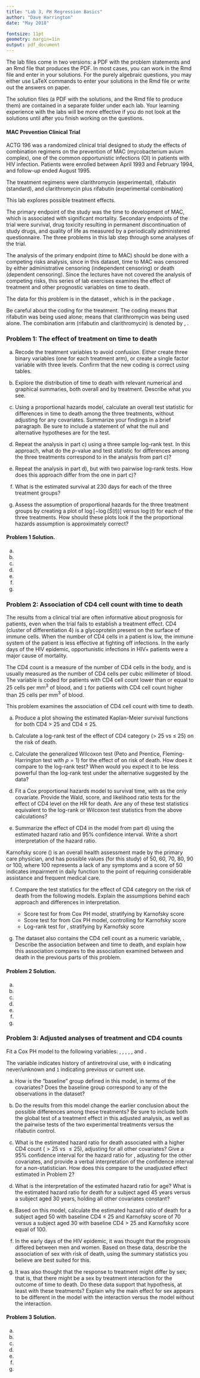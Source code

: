```yaml
---
title: "Lab 3, PH Regression Basics"
author: "Dave Harrington"
date: "May 2018"

fontsize: 11pt
geometry: margin=1in
output: pdf_document
---
```


The lab files come in two versions: a PDF with the problem statements and an Rmd file that produces the PDF. In most cases, you can work in the Rmd file and enter in your solutions. For the purely algebraic questions, you may either use LaTeX commands to enter your solutions in the Rmd file or write out the answers on paper. 

The solution files (a PDF with the solutions, and the Rmd file to produce them) are contained in a separate folder under each lab. Your learning experience with the labs will be more effective if you do not look at the solutions until after you finish working on the questions.

#### MAC Prevention Clinical Trial

ACTG 196 was a randomized clinical trial designed to study the effects of combination regimens on the prevention of MAC (mycobacterium avium complex), one of the common opportunistic infections (OI) in patients with HIV infection.  Patients were enrolled between April 1993 and February 1994, and follow-up ended August 1995.

The treatment regimens were clarithromycin (experimental), rifabutin (standard), and clarithromycin plus rifabutin (experimental combination)

This lab explores possible treatment effects. 

The primary endpoint of the study was the time to  development of MAC, which is associated with significant mortality. Secondary endpoints of the trial were survival, drug toxicity resulting in permanent discontinuation of study drugs, and quality of life as measured by a periodically administered questionnaire.  The three problems in this lab step through some analyses of the trial.  

The analysis of the primary endpoint (time to MAC) should be done with a competing risks analysis, since in this dataset, time to MAC was censored by either administrative censoring (independent censoring) or death (dependent censoring). Since the lectures have not covered the analysis of competing risks, this series of lab exercises examines the effect of treatment and other prognostic variables on time to death.

The data for this problem is in the dataset \texttt{mac}, which is  in the package \texttt{eventtimedata}.  

Be careful about the coding for the treatment.  The coding \texttt{rif = 1} means that rifabutin was being used alone; \texttt{clari = 1} means that clarithromycin was being used alone.  The combination arm (rifabutin and clarithromycin) is denoted by \texttt{rif = 0}, \texttt{clari = 0}. 

\newpage

### Problem 1:  The effect of treatment on time to death

a) Recode the treatment variables to avoid confusion. Either create three binary variables (one for each treatment arm), or create a single factor variable with three levels. Confirm that the new coding is correct using tables.

b) Explore the distribution of time to death with relevant numerical and graphical summaries, both overall and by treatment. Describe what you see.

c) Using a proportional hazards model, calculate an overall test statistic for differences in time to death among the three treatments, without adjusting for any covariates. Summarize your findings in a brief paragraph.  Be sure to include a statement of what the null and alternative hypotheses are for the test. 

d) Repeat the analysis in part c) using a three sample log-rank test. In this approach, what do the $p$-value and test statistic for differences among the three treatments correspond to in the analysis from part c)?

e) Repeat the analysis in part d), but with two pairwise log-rank tests. How does this approach differ from the one in part c)?

f) What is the estimated survival at 230 days for each of the three treatment groups?

g) Assess the assumption of proportional hazards for the three treatment groups by creating a plot of  $\log[-\log(\widehat{S}(t))]$ versus $\log(t)$ for each of the three treatments.   How should these plots look if the the proportional hazards assumption is approximately correct?



#### Problem 1 Solution.

a) 

b) 

c) 

d) 

e) 

f) 

g) 

\newpage




### Problem 2: Association of CD4 cell count with time to death

The results from a clinical trial are often informative about prognosis for patients, even when the trial fails to establish a treatment effect.  CD4 (cluster of differentiation 4) is a glycoprotein present on the surface of immune cells.  When the number of CD4 cells in a patient is low, the immune system of the patient is less effective at fighting off infections. In the early days of the HIV epidemic, opportunistic infections in HIV+ patients were a major cause of mortality.  

The CD4 count is a measure of the number of CD4 cells in the body, and is usually measured as the number of CD4 cells per cubic millimeter of blood. The variable \texttt{cd4cat} is coded \texttt{0} for patients with CD4 cell count lower than or equal to 25 cells per mm$^{3}$ of blood, and $\texttt{1}$ for patients with CD4 cell count higher than 25 cells per mm$^3$ of blood.

This problem examines the association of CD4 cell count with time to death. 

a) Produce a plot showing the estimated Kaplan-Meier survival functions for both CD4 $>$ 25 and CD4 $\le$ 25.

b) Calculate a log-rank test of the effect of CD4 category ($>$ 25 vs $\le$ 25)
on the risk of death.  

c) Calculate the generalized Wilcoxon test (Peto and Prentice, Fleming-Harrington test with $\rho = 1$) for the effect of \texttt{cd4cat} on risk of death. How does it compare to the log-rank test? When would you expect it to be less powerful than the log-rank test under the alternative suggested by the data?

d) Fit a Cox proportional hazards model to survival time, with \texttt{cd4cat}
as the only covariate. Provide the Wald, score, and likelihood ratio tests
for the effect of CD4 level on the HR for death. Are any of these test
statistics equivalent to the log-rank or Wilcoxon test statistics from the above calculations?

e) Summarize the effect of CD4 in the model from part d) using the estimated hazard ratio and 95\% confidence interval. Write a short interpretation of the hazard ratio.

Karnofsky score (\texttt{karnof}) is an overall health assessment made by the primary care physician, and has possible values (for this study) of 50, 60, 70, 80, 90
or 100, where 100 represents a lack of any symptoms and a score of 50
indicates impairment in daily function to the point of requiring
considerable assistance and frequent medical care.  

f)  Compare the test statistics for the effect of CD4 category on
the risk of death from the following models. Explain the assumptions behind each approach and differences in interpretation.

    - Score test for \texttt{cd4cat} from Cox PH model, stratifying by Karnofsky score
    - Score test for \texttt{cd4cat} from Cox PH model, controlling for Karnofsky score
    - Log-rank test for \texttt{cd4cat}, stratifying by Karnofsky score

g) The dataset also contains the CD4 cell count as a numeric variable, \texttt{cd4}.  Describe the association between \texttt{cd4} and time to death, and explain how this association compares to the association examined between \texttt{cd4cat} and death in the previous parts of this problem.

\newpage

#### Problem 2 Solution.

a) 

b) 

c) 

d) 

e) 

f) 

g) 

\newpage



### Problem 3:  Adjusted analyses of treatment and CD4 counts

Fit a Cox PH model to the following variables: \texttt{age}, \texttt{sex}, \texttt{karnof}, \texttt{antiret}, \texttt{cd4cat}, and \texttt{treatment}. 

The \texttt{antiret} variable indicates history of antiretroviral use, with $\texttt{0}$ indicating never/unknown and $\texttt{1}$ indicating previous or current use. 

a) How is the "baseline" group defined in this model, in terms of the covariates? Does the baseline group correspond to any of the observations in the dataset?

b) Do the results from this model change the earlier conclusion about the possible differences among these treatments? Be sure to include both the global test of a treatment effect in this adjusted analysis, as well as the pairwise tests of the two experimental treatments versus the rifabutin control.

c) What is the estimated hazard ratio for death associated with a
higher CD4 count ($> 25$ vs $\le 25$), adjusting for all other
covariates? Give a 95\% confidence interval for the hazard ratio for \texttt{cd4cat}, adjusting for the other covariates, and provide a verbal interpretation of the confidence interval for a non-statistician. How does this compare to the unadjusted effect estimated in Problem 2?

d)  What is the interpretation of the estimated hazard ratio for age? What is the estimated hazard ratio for death for a subject aged 45 years versus a subject aged 30 years, holding all other covariates constant? 

e) Based on this model, calculate the estimated hazard ratio of death for a subject aged 50 with baseline CD4 $\le$ 25 and Karnofsky score of 70 versus a subject aged 30 with baseline CD4 $>$ 25 and Karnofsky score equal of 100.

f) In the early days of the HIV epidemic, it was thought that the prognosis differed between men and women. Based on these data, describe the association of sex with risk of death, using the summary statistics you believe are best suited for this.

g) It was also thought that the response to treatment might differ by sex; that is, that there might be a sex by treatment interaction for the outcome of time to death.  Do these data support that hypothesis, at least with these treatments?  Explain why the main effect for sex appears to be different in the model with the interaction versus the model without the interaction.


\newpage

#### Problem 3 Solution.

a) 

b) 

c) 

d) 

e) 

f) 

g) 
